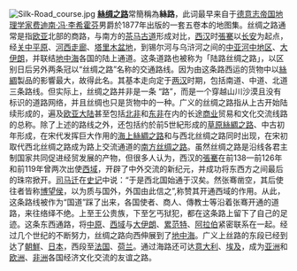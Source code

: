 [[File:Silk-Road_course.jpg|left]]
'''[[絲绸之路|絲绸之路]]'''常簡稱為'''絲路'''，此词最早来自于[[德意志帝国|德意志帝国]][[地理学家|地理学家]][[費迪南·馮·李希霍芬|费迪南·冯·李希霍芬]]男爵於1877年出版的一套五卷本的地图集。丝绸之路通常是指[[欧亚|欧亚]]北部的商路，与南方的[[茶马古道|茶马古道]]形成对比，[[西汉|西汉]]时[[張騫|張騫]]以[[长安|长安]]为起点，经[[关中平原|关中平原]]、[[河西走廊|河西走廊]]、[[塔里木盆地|塔里木盆地]]，到锡尔河与乌浒河之间的[[中亚河中地区|中亚河中地区]]、[[大伊朗|大伊朗]]，并联结[[地中海|地中海]]各国的陆上通道。这条道路也被称为「陆路丝绸之路」，以区别日后另外两条冠以“丝绸之路”名称的交通路线。因为由这条路西运的货物中以[[丝绸|絲綢]]製品的影響最大，故得此名。其基本走向定于[[两汉|两汉]]时期，包括南道、中道、北道三条路线。但实际上，丝绸之路并非是一条 “路”，而是一个穿越山川沙漠且没有标识的道路网络，并且丝绸也只是货物中的一种。广义的丝绸之路指从上古开始陆续形成的，遍及[[歐亞大陸|欧亚大陆]]甚至包括[[北部非洲|北非]]和[[东部非洲|东非]]在内的长途[[商业|商业]]贸易和文化交流线路的总称。除了上述的路线之外，还包括约於前5世紀形成的[[草原絲綢之路|草原絲綢之路]]、中古初年形成，在宋代发挥巨大作用的[[海上絲綢之路|海上絲綢之路]]和与西北丝绸之路同时出现，在宋初取代西北丝绸之路成为路上交流通道的[[南方丝绸之路|南方丝绸之路]]。虽然丝绸之路是沿线各君主制国家共同促进经贸发展的产物，但很多人认为，西汉的[[張騫|張騫]]在前138—前126年和前119年曾两次出使[[西域|西域]]，开辟了中外交流的新纪元，并成功将东西方之间最后的珠帘掀开。[[司马迁|司马迁]]在[[史记|史记]]中说：“于是西北国始通于汉矣。然张骞凿空，其后使往者皆称[[博望侯|博望侯]]，以为质与国外，外国由此信之”,称赞其开通西域的作用。从此，这条路线被作为“国道”踩了出来，各国使者、商人、傳教士等沿着张骞开通的道路，来往络绎不绝。上至王公贵族，下至乞丐狱犯，都在这条路上留下了自己的足迹。这条东西通路，将[[中原|中原]]、[[西域|西域]]与[[大伊朗|大伊朗]]、[[累范特|累范特]]、[[阿拉伯|阿拉伯]]紧密联系在一起。经过几个世纪的不断努力，丝绸之路向西伸展到了[[地中海|地中海]]。广义上丝路的东段已经到达了[[朝鲜民主主义人民共和国|朝鮮]]、[[日本|日本]]，西段至[[法国|法国]]、[[荷兰|荷兰]]。通过海路还可达[[意大利|意大利]]、[[埃及|埃及]]，成为[[亚洲|亚洲]]和[[欧洲|欧洲]]、[[非洲|非洲]]各国经济文化交流的友谊之路。